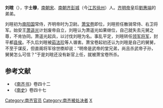 '''刘暄'''（{{bd|？||499年|catIdx=L}}），字'''士穆'''，[[南朝宋|南朝宋]]、[[南朝齐|南朝齐]][[彭城|彭城]]（今[[江苏|江苏]][[徐州|徐州]]）人。[[齐明帝|齐明帝]]皇后[[劉惠端|劉惠端]]的弟弟。

刘暄初为[[南阳国|南阳国]]常侍，齐明帝时为卫尉。[[萧宝卷|萧宝卷]]即位，刘暄担任散骑常侍、右卫将军。始安王[[萧遥光|萧遥光]]计划废帝自立，刘暄认为萧遥光如果继位，自己就失去元舅之尊，不肯协同。萧遥光起兵，以讨伐刘暄为名。事乱平定，刘暄转任[[领军将军|领军将军]]，封平都[[县侯|县侯]]。不久后刘暄被[[茹法珍|茹法珍]]等人谮害。萧宝卷起初还认为刘暄是自己的舅舅，不至于谋反，但直阁将军徐世檦却说：“明帝是武帝的堂兄弟，尚且杀武帝子孙，舅舅怎么可信？”于是刘暄还没有新官上任，就被萧宝卷所杀。

==参考文献==
*《[[南齐书|南齐书]]》卷四十二
*《[[南史|南史]]》卷四十七
{{DEFAULTSORT:L}}
[[Category:南齐官员|Category:南齐官员]]
[[Category:南齐被处决者|Category:南齐被处决者]]
[[Category:彭城刘氏|X]]